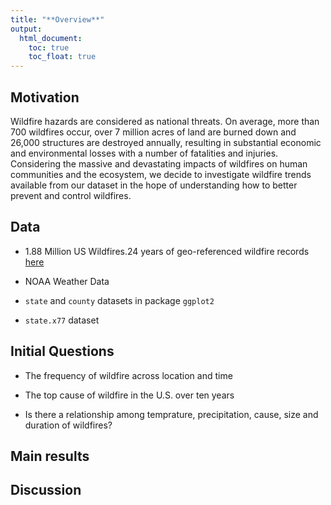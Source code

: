 ```yaml
---
title: "**Overview**"
output:
  html_document: 
    toc: true
    toc_float: true
---
```


## **Motivation**

Wildfire hazards are considered as national threats. On average, more than 700 wildfires occur, over 7 million acres of land are burned down and 26,000 structures are destroyed annually, resulting in substantial economic and environmental losses with a number of fatalities and injuries. Considering the massive and devastating impacts of wildfires on human communities and the ecosystem, we decide to investigate wildfire trends available from our dataset in the hope of understanding how to better prevent and control wildfires. 

## **Data**

* 1.88 Million US Wildfires.24 years of geo-referenced wildfire records   [here](https://www.kaggle.com/rtatman/188-million-us-wildfires)

* NOAA Weather Data

* `state` and `county` datasets in package `ggplot2`

* `state.x77` dataset

## **Initial Questions**

* The frequency of wildfire across location and time

* The top cause of wildfire in the U.S. over ten years

* Is there a relationship among temprature, precipitation, cause, size and duration of wildfires?

## **Main results**



## **Discussion**

